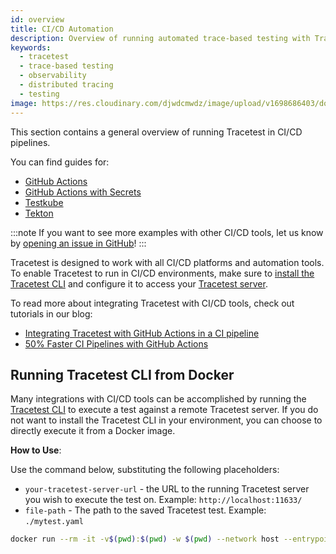```yaml
---
id: overview
title: CI/CD Automation
description: Overview of running automated trace-based testing with Tracetest in CI/CD pipelines.
keywords:
  - tracetest
  - trace-based testing
  - observability
  - distributed tracing
  - testing
image: https://res.cloudinary.com/djwdcmwdz/image/upload/v1698686403/docs/Blog_Thumbnail_14_rsvkmo.jpg
---
```


This section contains a general overview of running Tracetest in CI/CD pipelines.

You can find guides for:

- [GitHub Actions](/ci-cd-automation/github-actions-pipeline)
- [GitHub Actions with Secrets](/ci-cd-automation/github-actions-pipeline-with-secrets)
- [Testkube](/ci-cd-automation/testkube-pipeline)
- [Tekton](/ci-cd-automation/tekton-pipeline)

:::note
If you want to see more examples with other CI/CD tools, let us know by [opening an issue in GitHub](https://github.com/kubeshop/tracetest/issues/new/choose)!
:::

Tracetest is designed to work with all CI/CD platforms and automation tools. To enable Tracetest to run in CI/CD environments, make sure to [install the Tracetest CLI](../getting-started/installation.mdx) and configure it to access your [Tracetest server](../core/configuration/server.mdx).

To read more about integrating Tracetest with CI/CD tools, check out tutorials in our blog:

- [Integrating Tracetest with GitHub Actions in a CI pipeline](https://kubeshop.io/blog/integrating-tracetest-with-github-actions-in-a-ci-pipeline)
- [50% Faster CI Pipelines with GitHub Actions](https://tracetest.io/blog/50-faster-ci-pipelines-with-github-actions)

## Running Tracetest CLI from Docker

Many integrations with CI/CD tools can be accomplished by running the [Tracetest CLI](../cli/configuring-your-cli) to execute a test against a remote Tracetest server. If you do not want to install the Tracetest CLI in your environment, you can choose to directly execute it from a Docker image.

**How to Use**:

Use the command below, substituting the following placeholders:

- `your-tracetest-server-url` - the URL to the running Tracetest server you wish to execute the test on. Example: `http://localhost:11633/`
- `file-path` - The path to the saved Tracetest test. Example: `./mytest.yaml`

```bash wordWrap=true
docker run --rm -it -v$(pwd):$(pwd) -w $(pwd) --network host --entrypoint tracetest kubeshop/tracetest:latest -s <your-tracetest-server-url> run test --file <file-path>
```
